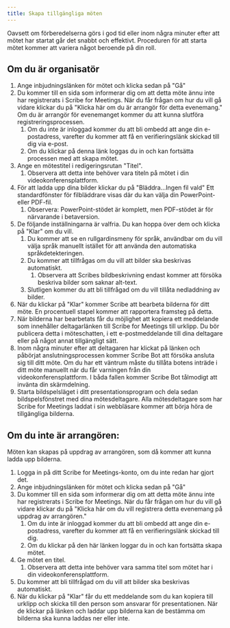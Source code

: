 ```yaml
---
title: Skapa tillgängliga möten
---
```



Oavsett om förberedelserna görs i god tid eller inom några minuter efter att mötet har startat går det snabbt och effektivt. Proceduren för att starta mötet kommer att variera något beroende på din roll.

## Om du är organisatör

1. Ange inbjudningslänken för mötet och klicka sedan på "Gå"
1. Du kommer till en sida som informerar dig om att detta möte ännu inte har registrerats i Scribe for Meetings. När du får frågan om hur du vill gå vidare klickar du på "Klicka här om du är arrangör för detta evenemang." Om du är arrangör för evenemanget kommer du att kunna slutföra registreringsprocessen.
	1. Om du inte är inloggad kommer du att bli ombedd att ange din e-postadress, varefter du kommer att få en verifieringslänk skickad till dig via e-post.
	1. Om du klickar på denna länk loggas du in och kan fortsätta processen med att skapa mötet.
1. Ange en mötestitel i redigeringsrutan "Titel".
	1. Observera att detta inte behöver vara titeln på mötet i din videokonferensplattform.
1. För att ladda upp dina bilder klickar du på "Bläddra...Ingen fil vald" Ett standardfönster för filbläddrare visas där du kan välja din PowerPoint- eller PDF-fil.
	1. Observera: PowerPoint-stödet är komplett, men PDF-stödet är för närvarande i betaversion.
1. De följande inställningarna är valfria. Du kan hoppa över dem och klicka på "Klar" om du vill.
	1. Du kommer att se en rullgardinsmeny för språk, användbar om du vill välja språk manuellt istället för att använda den automatiska språkdetekteringen.
	1. Du kommer att tillfrågas om du vill att bilder ska beskrivas automatiskt.
		1. Observera att Scribes bildbeskrivning endast kommer att försöka beskriva bilder som saknar alt-text.
	1. Slutligen kommer du att bli tillfrågad om du vill tillåta nedladdning av bilder.
1. När du klickar på "Klar" kommer Scribe att bearbeta bilderna för ditt möte. En procentuell stapel kommer att rapportera framsteg på detta.
1. När bilderna har bearbetats får du möjlighet att kopiera ett meddelande som innehåller deltagarlänken till Scribe for Meetings till urklipp. Du bör publicera detta i möteschatten, i ett e-postmeddelande till dina deltagare eller på något annat tillgängligt sätt.
1. Inom några minuter efter att deltagaren har klickat på länken och påbörjat anslutningsprocessen kommer Scribe Bot att försöka ansluta sig till ditt möte. Om du har ett väntrum måste du tillåta botens inträde i ditt möte manuellt när du får varningen från din videokonferensplattform. I båda fallen kommer Scribe Bot tålmodigt att invänta din skärmdelning.
1. Starta bildspelsläget i ditt presentationsprogram och dela sedan bildspelsfönstret med dina mötesdeltagare. Alla mötesdeltagare som har Scribe for Meetings laddat i sin webbläsare kommer att börja höra de tillgängliga bilderna.

## Om du inte är arrangören:

Möten kan skapas på uppdrag av arrangören, som då kommer att kunna ladda upp bilderna.
1. Logga in på ditt Scribe for Meetings-konto, om du inte redan har gjort det.
1. Ange inbjudningslänken för mötet och klicka sedan på "Gå"
1. Du kommer till en sida som informerar dig om att detta möte ännu inte har registrerats i Scribe for Meetings. När du får frågan om hur du vill gå vidare klickar du på "Klicka här om du vill registrera detta evenemang på uppdrag av arrangören."
	1. Om du inte är inloggad kommer du att bli ombedd att ange din e-postadress, varefter du kommer att få en verifieringslänk skickad till dig.
	1. Om du klickar på den här länken loggar du in och kan fortsätta skapa mötet.
1. Ge mötet en titel.
	1. Observera att detta inte behöver vara samma titel som mötet har i din videokonferensplattform.
1. Du kommer att bli tillfrågad om du vill att bilder ska beskrivas automatiskt.
1. När du klickar på "Klar" får du ett meddelande som du kan kopiera till urklipp och skicka till den person som ansvarar för presentationen. När de klickar på länken och laddar upp bilderna kan de bestämma om bilderna ska kunna laddas ner eller inte.
